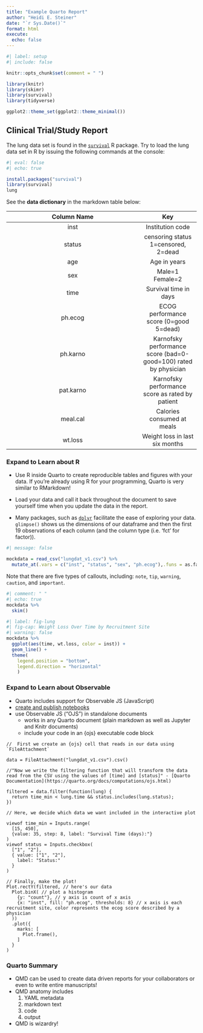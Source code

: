```yaml
---
title: "Example Quarto Report"
author: "Heidi E. Steiner"
date: "`r Sys.Date()`"
format: html
execute: 
  echo: false
---
```



```r
#| label: setup
#| include: false

knitr::opts_chunk$set(comment = " ")

library(knitr)
library(skimr)
library(survival)
library(tidyverse)

ggplot2::theme_set(ggplot2::theme_minimal())
```

## Clinical Trial/Study Report 

The lung data set is found in the [`survival`](https://github.com/therneau/survival) R package. Try to load the lung data set in R by issuing the following commands at the console:

```r
#| eval: false
#| echo: true

install.packages("survival")
library(survival)
lung
```

See the **data dictionary** in the markdown table below: 

|Column Name|Key|
|:-------:|:--:|
|inst|Institution code|
|status|	censoring status 1=censored, 2=dead|
|age|	Age in years|
|sex|	Male=1 Female=2|
|time|	Survival time in days|
|ph.ecog|	ECOG performance score (0=good 5=dead)|
|ph.karno|	Karnofsky performance score (bad=0-good=100) rated by physician|
|pat.karno|	Karnofsky performance score as rated by patient|
|meal.cal|	Calories consumed at meals|
|wt.loss|	Weight loss in last six months|

:::{.callout-caution collapse="true"}
### Expand to Learn about R

* Use R inside Quarto to create reproducible tables and figures with your data. If you're already using R for your programming, Quarto is very similar to RMarkdown! 

* Load your data and call it back throughout the document to save yourself time when you update the data in the report. 

* Many packages, such as [`dplyr`](https://dplyr.tidyverse.org/) facilitate the ease of exploring your data. `glimpse()` shows us the dimensions of our dataframe and then the first 19 observations of each column (and the column type (i.e. 'fct' for factor)). 

:::



```r
#| message: false

mockdata = read_csv("lungdat_v1.csv") %>% 
  mutate_at(.vars = c("inst", "status", "sex", "ph.ecog"),.funs = as.factor) 
```

:::{.callout-note}
Note that there are five types of callouts, including:
`note`, `tip`, `warning`, `caution`, and `important`.
:::


```r
#| comment: " "
#| echo: true
mockdata %>%  
  skim()
```


```r
#| label: fig-lung
#| fig-cap: Weight Loss Over Time by Recruitment Site
#| warning: false
mockdata %>% 
  ggplot(aes(time, wt.loss, color = inst)) + 
  geom_line() +
  theme(
    legend.position = "bottom",
    legend.direction = "horizontal"
    )
```


:::{.callout-caution collapse="true"}
### Expand to Learn about Observable 

* Quarto includes support for Observable JS (JavaScript)
* [create and publish notebooks](https://observablehq.com/)
* use Observable JS (“OJS”) in standalone documents 
  + works in any Quarto document (plain markdown as well as Jupyter and Knitr documents)
  + include your code in an {ojs} executable code block


:::

```ojs
//  First we create an {ojs} cell that reads in our data using `FileAttachment`

data = FileAttachment("lungdat_v1.csv").csv()
```



```ojs
//"Now we write the filtering function that will transform the data read from the CSV using the values of [time] and [status]" - [Quarto Documentation](https://quarto.org/docs/computations/ojs.html)

filtered = data.filter(function(lung) {
  return time_min < lung.time && status.includes(lung.status);
})
```

```ojs
// Here, we decide which data we want included in the interactive plot

viewof time_min = Inputs.range(
  [15, 450], 
  {value: 35, step: 8, label: "Survival Time (days):"}
)
viewof status = Inputs.checkbox(
  ["1", "2"], 
  { value: ["1", "2"], 
    label: "Status:"
  }
)
```

```ojs
// Finally, make the plot! 
Plot.rectY(filtered, // here's our data
  Plot.binX( // plot a histogram
    {y: "count"}, // y axis is count of x axis
    {x: "inst", fill: "ph.ecog", thresholds: 8} // x axis is each recruitment site, color represents the ecog score described by a physician 
  ))
  .plot({
    marks: [
      Plot.frame(),
    ]
  }
)
```



:::{.callout-tip}

### Quarto Summary

- QMD can be used to create data driven reports for your collaborators or even to write entire manuscripts! 
- QMD anatomy includes 
  1. YAML metadata  
  1. markdown text  
  1. code   
  1. output
- QMD is wizardry! 

:::
